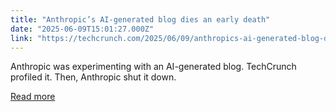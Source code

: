 ```yaml
---
title: "Anthropic’s AI-generated blog dies an early death"
date: "2025-06-09T15:01:27.000Z"
link: "https://techcrunch.com/2025/06/09/anthropics-ai-generated-blog-dies-an-early-death/"
---
```


Anthropic was experimenting with an AI-generated blog. TechCrunch profiled it. Then, Anthropic shut it down.

[Read more](https://techcrunch.com/2025/06/09/anthropics-ai-generated-blog-dies-an-early-death/)
